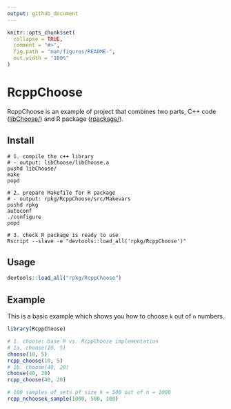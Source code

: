 ```yaml
---
output: github_document
---
```


<!-- README.md is generated from README.Rmd. Please edit that file -->

```r
knitr::opts_chunk$set(
  collapse = TRUE,
  comment = "#>",
  fig.path = "man/figures/README-",
  out.width = "100%"
)
```

# RcppChoose

<!-- badges: start -->
<!-- badges: end -->

RcppChoose is an example of project that combines two parts, 
C++ code ([libChoose/](libChoose/)) and R package ([rpackage/](rpackage/)).

## Install

```
# 1. compile the c++ library 
# - output: libChoose/libChoose.a
pushd libChoose/
make
popd

# 2. prepare Makefile for R package
# - output: rpkg/RcppChoose/src/Makevars
pushd rpkg
autoconf
./configure
popd

# 3. check R package is ready to use 
Rscript --slave -e "devtools::load_all('rpkg/RcppChoose')"
```

## Usage

```r
devtools::load_all("rpkg/RcppChoose")
```

## Example

This is a basic example which shows you how to choose `k` out of `n` numbers.

```r
library(RcppChoose)

# 1. choose: base R vs. RcppChoose implementation
# 1a. choose(10, 5)
choose(10, 5)
rcpp_choose(10, 5)
# 1b. choose(40, 20)
choose(40, 20)
rcpp_choose(40, 20)

# 100 samples of sets of size k = 500 out of n = 1000
rcpp_nchoosek_sample(1000, 500, 100)
```


